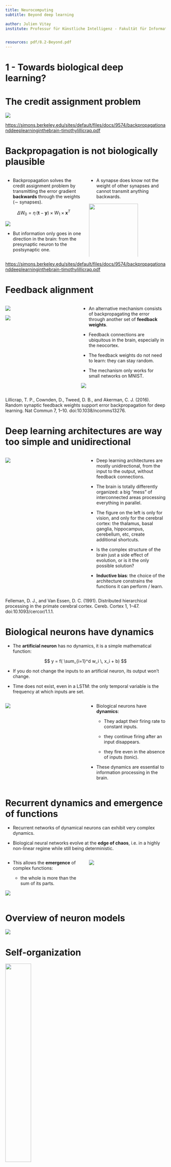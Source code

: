 ```yaml
---
title: Neurocomputing
subtitle: Beyond deep learning

author: Julien Vitay
institute: Professur für Künstliche Intelligenz - Fakultät für Informatik


resources: pdf/8.2-Beyond.pdf
---
```


# 1 - Towards biological deep learning?

# The credit assignment problem

![](img/creditassignment1.png)

::: footer
<https://simons.berkeley.edu/sites/default/files/docs/9574/backpropagationanddeeplearninginthebrain-timothylillicrap.pdf>
::: 

# Backpropagation is not biologically plausible

::: {.columns}
::: {.column width=50%}


* Backpropagation solves the credit assignment problem by transmitting the error gradient **backwards** through the weights ($\sim$ synapses).

$$\Delta W_0 = \eta \, (\mathbf{t} - \mathbf{y}) \times W_1 \times \mathbf{x}^T$$

![](img/creditassignment2.png)

* But information only goes in one direction in the brain: from the presynaptic neuron to the postsynaptic one.

:::
::: {.column width=50%}


* A synapse does know not the weight of other synapses and cannot transmit anything backwards.

![](img/chemicalsynapse.jpg){width=80%}

:::
:::


::: footer
<https://simons.berkeley.edu/sites/default/files/docs/9574/backpropagationanddeeplearninginthebrain-timothylillicrap.pdf>
::: 

# Feedback alignment

::: {.columns}
::: {.column width=45%}

![](img/feedbackalignment1.png)

![](img/feedbackalignment2.png)

:::
::: {.column width=55%}

* An alternative mechanism consists of backpropagating the error through another set of **feedback weights**.

* Feedback connections are ubiquitous in the brain, especially in the neocortex.

* The feedback weights do not need to learn: they can stay random.

* The mechanism only works for small networks on MNIST.

![](img/feedbackalignment3.png)

:::
:::


::: footer
Lillicrap, T. P., Cownden, D., Tweed, D. B., and Akerman, C. J. (2016). Random synaptic feedback weights support error backpropagation for deep learning. Nat Commun 7, 1–10. doi:10.1038/ncomms13276.
:::

# Deep learning architectures are way too simple and unidirectional

::: {.columns}
::: {.column width=50%}


![](img/fellemanvanessen.png)

:::
::: {.column width=50%}


* Deep learning architectures are mostly unidirectional, from the input to the output, without feedback connections.

* The brain is totally differently organized: a big "mess" of interconnected areas processing everything in parallel.

* The figure on the left is only for vision, and only for the cerebral cortex: the thalamus, basal ganglia, hippocampus, cerebellum, etc, create additional shortcuts.

* Is the complex structure of the brain just a side effect of evolution, or is it the only possible solution?

* **Inductive bias**: the choice of the architecture constrains the functions it can perform / learn.

:::
:::


::: footer
Felleman, D. J., and Van Essen, D. C. (1991). Distributed hierarchical processing in the primate cerebral cortex. Cereb. Cortex 1, 1–47. doi:10.1093/cercor/1.1.1.
:::

# Biological neurons have dynamics


* The **artificial neuron** has no dynamics, it is a simple mathematical function:

$$
    y = f( \sum_{i=1}^d w_i \, x_i + b)
$$

* If you do not change the inputs to an artificial neuron, its output won't change.

* Time does not exist, even in a LSTM: the only temporal variable is the frequency at which inputs are set.

::: {.columns}
::: {.column width=50%}


![](img/adex.png)

:::
::: {.column width=50%}


* Biological neurons have **dynamics**: 

    * They adapt their firing rate to constant inputs.

    * they continue firing after an input disappears.

    * they fire even in the absence of inputs (tonic).

* These dynamics are essential to information processing in the brain.

:::
:::


# Recurrent dynamics and emergence of functions

* Recurrent networks of dynamical neurons can exhibit very complex dynamics. 

* Biological neural networks evolve at the **edge of chaos**, i.e. in a highly non-linear regime while still being deterministic.

::: {.columns}
::: {.column width=50%}


* This allows the **emergence** of complex functions:

    * the whole is more than the sum of its parts.

![](img/rc-network.jpg)

:::
::: {.column width=50%}

![](img/reservoir-simple.png)

:::
:::


# Overview of neuron models

![](img/biologicalplausibility-neurons.svg)

# Self-organization
  

![](img/fish.jpg){width=40%}

*  There are two complementary approaches to unsupervised learning: 

    * the **statistical approach**,  which tries to extract the most relevant information from the distribution of unlabeled data (autoencoders, etc).

    * **self-organization**, which tries to understand the principles of organization of natural systems and use them to create efficient algorithms.

* Self-organization is a generic process relying on four basic principles: locality of computations, learning, competition and cooperation.

# Self-organization


* **Self-organization** is observed in a wide range of natural processes: 

    * Physics: formation of crystals, star formation, chemical reactions...
    
    * Biology: folding of proteins, social insects, flocking behavior, brain functioning, Gaia hypothesis...
    
    * Social science: critical mass, group thinking, herd behavior... 

::: {.columns}
::: {.column width=50%}


![](img/dune.jpg){width=70%}

:::
::: {.column width=50%}


![](img/flock.jpg){width=70%}

:::
:::


# Self-organization : locality of computations and learning

::: {.columns}
::: {.column width=50%}


**Not self-organized:**

![](img/orchestra.jpg)

:::
::: {.column width=50%}


**Self-organized:**

![](img/biologicalneurons.jpg){width=60%}

:::
:::


* A self-organizing system is composed of elementary units (particles, cells, neurons, organs, individuals...) which all perform similar deterministic functions (rule of behavior) on a small part of the available information.

* There is **no central supervisor** or coordinator that knows everything and tells each unit what to do: 

    * they have their own rule of behavior and apply it to the information they receive.

* The units are able to adapt their behavior to the available information: principle of **localized learning**.

* There is no **explicit loss function** specifying what the system should do: **emergence**.

# Example: Conway's game of life.

::: {.columns}
::: {.column width=50%}


![](img/gameoflife2.gif)

::: footer
<https://www.jakubkonka.com/2015/03/15/game-of-life.html>
:::

:::
::: {.column width=50%}


* The rules of Conway's **Game of Life** (1970) are extremely simple:

    * A cell is either **dead** or **alive**.

    * A living cell with less than 1 neighbor dies. 

    * A living cell with more than 4 neighbors dies. 

    * A dead cell with 3 neighbors relives. 


:::
:::


* Despite this simplicity, GoL can exhibit very complex patterns (fractals, spaceships, pulsars).

* The GoL is an example of self-organizing **cellular automata**.

::: footer
<https://en.wikipedia.org/wiki/Conway%27s_Game_of_Life>
:::


# Key differences between deep networks and the brain

::: {.columns}
::: {.column width=50%}


![](img/ai-brain.jpg)

:::
::: {.column width=50%}


* **No backpropagation** in the brain, at least in its current form.

* Information processing is **local** to each neuron and synapse.

* Highly **recurrent** architecture (feedback connections).

* Neurons have **non-linear dynamics**, especially as populations (edge of chaos).

* **Emergence** of functions: the whole is more than the sum of its parts

* **Self-organization**. There is no explicit loss function to minimize: the only task of the brain is to ensure survival of the organism (homeostasis).

:::
:::


::: footer
<https://www.wsj.com/articles/should-artificial-intelligence-copy-the-human-brain-1533355265>
:::
